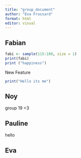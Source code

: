 ```yaml
---
title: "group_document"
author: "Eva Frossard"
format: html
editor: visual
---
```


## Fabian

```r
fabi <- sample(115:180, size = 1)
print(fabi)
print ("happiness")
```

New Feature

```r
print("Hello its me")
```

## Noy

group 19 \<3

## Pauline

hello

## Eva
